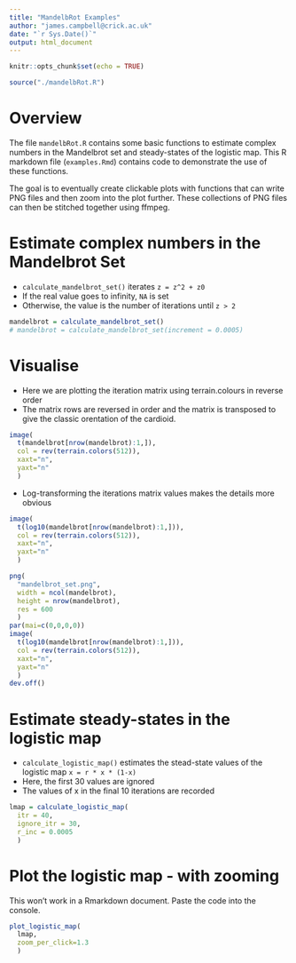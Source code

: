 ```yaml
---
title: "MandelbRot Examples"
author: "james.campbell@crick.ac.uk"
date: "`r Sys.Date()`"
output: html_document
---
```


```r
knitr::opts_chunk$set(echo = TRUE)

source("./mandelbRot.R")
```


# Overview

The file `mandelbRot.R` contains some basic functions to estimate complex numbers in the Mandelbrot set and steady-states of the logistic map. This R markdown file (`examples.Rmd`) contains code to demonstrate the use of these functions.

The goal is to eventually create clickable plots with functions that can write PNG files and then zoom into the plot further. These collections of PNG files can then be stitched together using ffmpeg.


# Estimate complex numbers in the Mandelbrot Set

* `calculate_mandelbrot_set()` iterates `z = z^2 + z0`
* If the real value goes to infinity, `NA` is set
* Otherwise, the value is the number of iterations until `z > 2`

```r
mandelbrot = calculate_mandelbrot_set()
# mandelbrot = calculate_mandelbrot_set(increment = 0.0005)
```


# Visualise 

* Here we are plotting the iteration matrix using terrain.colours in reverse order
* The matrix rows are reversed in order and the matrix is transposed to give the classic orentation of the cardioid.

```r
image(
  t(mandelbrot[nrow(mandelbrot):1,]),
  col = rev(terrain.colors(512)),
  xaxt="n",
  yaxt="n"
  )
```

* Log-transforming the iterations matrix values makes the details more obvious

```r
image(
  t(log10(mandelbrot[nrow(mandelbrot):1,])),
  col = rev(terrain.colors(512)),
  xaxt="n",
  yaxt="n"
  )
```


```r
png(
  "mandelbrot_set.png",
  width = ncol(mandelbrot),
  height = nrow(mandelbrot),
  res = 600
  )
par(mai=c(0,0,0,0))
image(
  t(log10(mandelbrot[nrow(mandelbrot):1,])),
  col = rev(terrain.colors(512)),
  xaxt="n",
  yaxt="n"
  )
dev.off()

```





# Estimate steady-states in the logistic map

* `calculate_logistic_map()` estimates the stead-state values of the logistic map `x = r * x * (1-x)`
* Here, the first 30 values are ignored
* The values of x in the final 10 iterations are recorded

```r
lmap = calculate_logistic_map(
  itr = 40,
  ignore_itr = 30,
  r_inc = 0.0005
  )
```


# Plot the logistic map - with zooming


This won't work in a Rmarkdown document. Paste the code into the console.

```r
plot_logistic_map(
  lmap,
  zoom_per_click=1.3
  )
```







